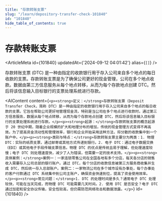 ```yaml
---
title: "存款转账支票"
slug: "/learn/depository-transfer-check-101840"
id: "101840"
hide_table_of_contents: true
---
```



# 存款转账支票

<ArticleMeta id={101840} updatedAt={'2024-09-12 04:01:42'} alias={`[]`} />
<div className='border-solid border-b border-t-0 my-4 border-[var(--ifm-color-gray-300)]' />

存款转账支票 (DTC) 是一种由指定的收款银行用于存入公司来自多个地点的每日收款的支票。存款转账支票是为了确保公司更好的现金管理，公司在多个地点收款。数据由第三方信息服务从每个地点转移，从而为每个存款地点创建 DTC。然后将该信息输入目标银行的支票处理系统进行存款。

<AIContent content={`<p><strong>定义：</strong>存款转账支票（Deposit Transfer Check，简称 DTC）是一种由指定的收款银行用于存入公司来自多个地点的每日收款的支票。它旨在帮助公司更好地管理现金流，特别是当公司在多个地点进行收款时。通过第三方信息服务，数据从每个地点转移，从而为每个存款地点创建 DTC，然后将该信息输入目标银行的支票处理系统进行存款。</p><p><strong>起源：</strong>存款转账支票的概念起源于 20 世纪中期，随着企业规模的扩大和地理分布的增加，传统的现金管理方式变得不再高效。为了提高资金流动性和管理效率，银行和企业开始采用这种方法，将分散的收款集中到一个账户中。</p><p><strong>类别与特点：</strong>存款转账支票主要分为两类：1. 物理 DTC：实际的纸质支票，通过邮寄或其他方式传递到银行。2. 电子 DTC：通过电子数据交换（EDI）或其他电子手段传输支票信息。物理 DTC 的优点是传统且易于理解，但处理速度较慢；电子 DTC 则处理速度快，减少了人为错误，但需要一定的技术支持。</p><p><strong>具体案例：</strong>案例一：一家连锁零售公司在全国各地有多个分店，每天各分店的销售收入需要存入公司总部的银行账户。通过 DTC，每个分店的收款信息被第三方服务商收集并生成 DTC，然后统一存入总部账户。案例二：一家物流公司在多个城市设有办事处，每个办事处的客户付款通过 DTC 系统集中到公司主账户，确保资金快速到位，提高了资金使用效率。</p><p><strong>常见问题：</strong>1. DTC 的处理时间是多久？通常电子 DTC 处理较快，可能在当天完成，而物理 DTC 可能需要几天时间。2. 使用 DTC 是否安全？电子 DTC 通过加密和安全协议传输，安全性较高，但仍需防范网络攻击和数据泄露。</p>`} id={101840} />
